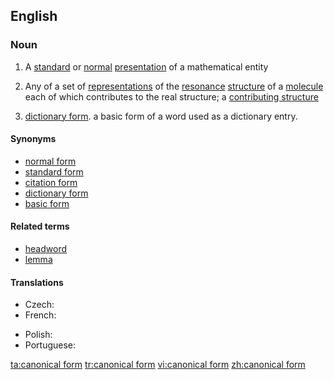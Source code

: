 ==English==

===Noun===
{{wikipedia}}
{{en-noun|head=[[canonical]] [[form]]}}

# {{mathematics}} A [[standard]] or [[normal]] [[presentation]] of a mathematical entity
# {{chemistry}} Any of a set of [[representation]]s of the [[resonance]] [[structure]] of a [[molecule]] each of which contributes to the real structure; a [[contributing structure]]
# {{linguistics}} {{rare}} [[dictionary form]]. a basic form of a word used as a dictionary entry.
====Synonyms====
* [[normal form]] {{mathematics}}
* [[standard form]] {{mathematics}}
* [[citation form]] {{linguistics}}
* [[dictionary form]] {{linguistics}}
* [[basic form]] {{linguistics}}

====Related terms====
* [[headword]] {{linguistics}}
* [[lemma]] {{linguistics}}

====Translations====
{{trans-top|standard or normal presentation of a mathematical entity}}
* Czech: {{t-|cs|kanonický tvar|m}}
* French: {{t+|fr|forme canonique|f}}
{{trans-mid}}
* Polish: {{t-|pl|postać kanoniczna|f}}
* Portuguese: {{t-|pt|forma canônica|f}}
{{trans-bottom}}

[[ta:canonical form]]
[[tr:canonical form]]
[[vi:canonical form]]
[[zh:canonical form]]